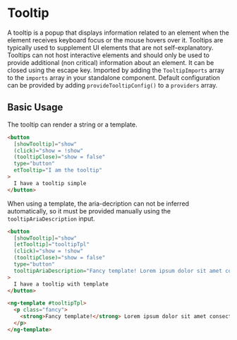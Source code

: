 # Tooltip

A tooltip is a popup that displays information related to an element when the element receives keyboard focus or the mouse hovers over it. Tooltips are typically used to supplement UI elements that are not self-explanatory.
Tooltips can not host interactive elements and should only be used to provide additional (non critical) information about an element.
It can be closed using the escape key.
Imported by adding the `TooltipImports` array to the `imports` array in your standalone component.
Default configuration can be provided by adding `provideTooltipConfig()` to a `providers` array.

## Basic Usage

The tooltip can render a string or a template.

```html
<button
  [showTooltip]="show"
  (click)="show = !show"
  (tooltipClose)="show = false"
  type="button"
  etTooltip="I am the tooltip"
>
  I have a tooltip simple
</button>
```

When using a template, the aria-decription can not be inferred automatically, so it must be provided manually using the `tooltipAriaDescription` input.

```html
<button
  [showTooltip]="show"
  [etTooltip]="tooltipTpl"
  (click)="show = !show"
  (tooltipClose)="show = false"
  type="button"
  tooltipAriaDescription="Fancy template! Lorem ipsum dolor sit amet consectetur adipisicing elit. Rerum, ipsam."
>
  I have a tooltip with template
</button>

<ng-template #tooltipTpl>
  <p class="fancy">
    <strong>Fancy template!</strong> Lorem ipsum dolor sit amet consectetur adipisicing elit. Rerum, ipsam.
  </p>
</ng-template>
```


<ArgsTable story={PRIMARY_STORY} />
